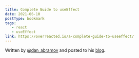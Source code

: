 ```yaml
---
title: Complete Guide to useEffect
date: 2021-06-10
postType: bookmark
tags:
   - react
   - useEffect
link: https://overreacted.io/a-complete-guide-to-useeffect/
---
```


Written by [@dan_abramov](https://twitter.com/dan_abramov) and posted to his [blog](https://overreacted.io).
